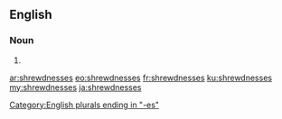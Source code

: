 ==English==

===Noun===
{{head|en|noun plural form}}

# {{plural of|shrewdness|lang=en}}

[[Category:English plurals ending in "-es"]]

[[ar:shrewdnesses]]
[[eo:shrewdnesses]]
[[fr:shrewdnesses]]
[[ku:shrewdnesses]]
[[my:shrewdnesses]]
[[ja:shrewdnesses]]